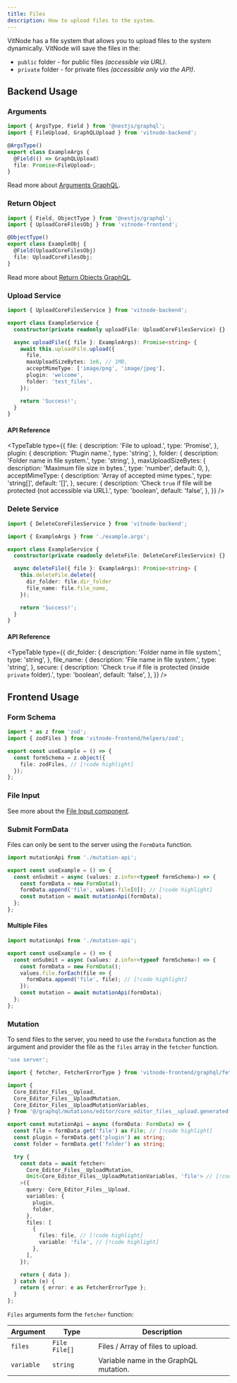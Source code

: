 ```yaml
---
title: Files
description: How to upload files to the system.
---
```


VitNode has a file system that allows you to upload files to the system dynamically. VitNode will save the files in the:

- `public` folder - for public files _(accessible via URL)_.
- `private` folder - for private files _(accessible only via the API)_.

## Backend Usage

### Arguments

```ts title="example.args.ts"
import { ArgsType, Field } from '@nestjs/graphql';
import { FileUpload, GraphQLUpload } from 'vitnode-backend';

@ArgsType()
export class ExampleArgs {
  @Field(() => GraphQLUpload)
  file: Promise<FileUpload>;
}
```

Read more about [Arguments GraphQL](/docs/dev/services#arguments).

### Return Object

```ts title="example.obj.ts"
import { Field, ObjectType } from '@nestjs/graphql';
import { UploadCoreFilesObj } from 'vitnode-frontend';

@ObjectType()
export class ExampleObj {
  @Field(UploadCoreFilesObj)
  file: UploadCoreFilesObj;
}
```

Read more about [Return Objects GraphQL](/docs/dev/services#return-object).

### Upload Service

```ts title="example.service.ts"
import { UploadCoreFilesService } from 'vitnode-backend';

export class ExampleService {
  constructor(private readonly uploadFile: UploadCoreFilesService) {}

  async uploadFile({ file }: ExampleArgs): Promise<string> {
    await this.uploadFile.upload({
      file,
      maxUploadSizeBytes: 1e6, // 1MB,
      acceptMimeType: ['image/png', 'image/jpeg'],
      plugin: 'welcome',
      folder: 'test_files',
    });

    return 'Success!';
  }
}
```

#### API Reference


<TypeTable
  type={{
    file: {
      description: 'File to upload.',
      type: 'Promise<FileUpload>',
    },
    plugin: {
      description: 'Plugin name.',
      type: 'string',
    },
    folder: {
      description: 'Folder name in file system.',
      type: 'string',
    },
    maxUploadSizeBytes: {
      description: 'Maximum file size in bytes.',
      type: 'number',
      default: 0,
    },
    acceptMimeType: {
      description: 'Array of accepted mime types.',
      type: 'string[]',
      default: '[]',
    },
    secure: {
      description:
        'Check `true` if file will be protected (not accessible via URL).',
      type: 'boolean',
      default: 'false',
    },
  }}
/>

### Delete Service

```ts title="example.service.ts"
import { DeleteCoreFilesService } from 'vitnode-backend';

import { ExampleArgs } from './example.args';

export class ExampleService {
  constructor(private readonly deleteFile: DeleteCoreFilesService) {}

  async deleteFile({ file }: ExampleArgs): Promise<string> {
    this.deleteFile.delete({
      dir_folder: file.dir_folder
      file_name: file.file_name,
    });

    return 'Success!';
  }
}
```

#### API Reference

<TypeTable
  type={{
    dir_folder: {
      description: 'Folder name in file system.',
      type: 'string',
    },
    file_name: {
      description: 'File name in file system.',
      type: 'string',
    },
    secure: {
      description:
        'Check `true` if file is protected (inside `private` folder).',
      type: 'boolean',
      default: 'false',
    },
  }}
/>

## Frontend Usage

### Form Schema

```ts title="use-example.ts"
import * as z from 'zod';
import { zodFiles } from 'vitnode-frontend/helpers/zod';

export const useExample = () => {
  const formSchema = z.object({
    file: zodFiles, // [!code highlight]
  });
};
```

### File Input

See more about the [File Input component](/docs/ui/forms/file-input).

### Submit FormData

Files can only be sent to the server using the `FormData` function.

```ts title="use-example.ts"
import mutationApi from './mutation-api';

export const useExample = () => {
  const onSubmit = async (values: z.infer<typeof formSchema>) => {
    const formData = new FormData();
    formData.append('file', values.file[0]); // [!code highlight]
    const mutation = await mutationApi(formData);
  };
};
```

#### Multiple Files

```ts title="use-example.ts"
import mutationApi from './mutation-api';

export const useExample = () => {
  const onSubmit = async (values: z.infer<typeof formSchema>) => {
    const formData = new FormData();
    values.file.forEach(file => {
      formData.append('file', file); // [!code highlight]
    });
    const mutation = await mutationApi(formData);
  };
};
```

### Mutation

To send files to the server, you need to use the `FormData` function as the argument and provider the file as the `files` array in the `fetcher` function.

```ts title="mutation-api.ts"
'use server';

import { fetcher, FetcherErrorType } from 'vitnode-frontend/graphql/fetcher';

import {
  Core_Editor_Files__Upload,
  Core_Editor_Files__UploadMutation,
  Core_Editor_Files__UploadMutationVariables,
} from '@/graphql/mutations/editor/core_editor_files__upload.generated';

export const mutationApi = async (formData: FormData) => {
  const file = formData.get('file') as File; // [!code highlight]
  const plugin = formData.get('plugin') as string;
  const folder = formData.get('folder') as string;

  try {
    const data = await fetcher<
      Core_Editor_Files__UploadMutation,
      Omit<Core_Editor_Files__UploadMutationVariables, 'file'> // [!code highlight]
    >({
      query: Core_Editor_Files__Upload,
      variables: {
        plugin,
        folder,
      },
      files: [
        {
          files: file, // [!code highlight]
          variable: 'file', // [!code highlight]
        },
      ],
    });

    return { data };
  } catch (e) {
    return { error: e as FetcherErrorType };
  }
};
```

`Files` arguments form the `fetcher` function:

| Argument   | Type          | Description                            |
| ---------- | ------------- | -------------------------------------- |
| `files`    | `File File[]` | Files / Array of files to upload.      |
| `variable` | `string`      | Variable name in the GraphQL mutation. |
